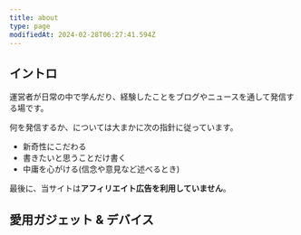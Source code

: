 ```yaml
---
title: about
type: page
modifiedAt: 2024-02-28T06:27:41.594Z
---
```

## イントロ

運営者が日常の中で学んだり、経験したことをブログやニュースを通して発信する場です。

何を発信するか、については大まかに次の指針に従っています。

- 新奇性にこだわる
- 書きたいと思うことだけ書く
- 中庸を心がける(信念や意見など述べるとき)

最後に、当サイトは**アフィリエイト広告を利用していません**。

## 愛用ガジェット & デバイス
